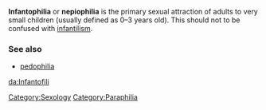 '''Infantophilia''' or '''nepiophilia''' is the primary sexual attraction of adults to very small children (usually defined as 0&ndash;3 years old).  This should not to be confused with [[infantilism]].

{{psych-stub}}

===See also===
* [[pedophilia]]

[[da:Infantofili]]
[[Category:Sexology]]
[[Category:Paraphilia]]